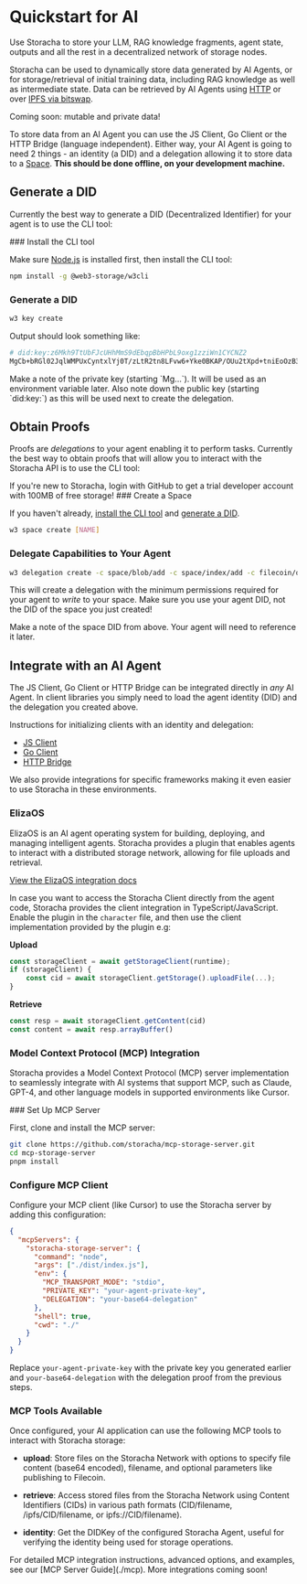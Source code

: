 
# Quickstart for AI

Use Storacha to store your LLM, RAG knowledge fragments, agent state, outputs and all the rest in a decentralized network of storage nodes.

Storacha can be used to dynamically store data generated by AI Agents, or for storage/retrieval of initial training data, including RAG knowledge as well as intermediate state. Data can be retrieved by AI Agents using [HTTP](../how-to/retrieve.mdx) or over [IPFS via bitswap](https://docs.ipfs.tech/concepts/bitswap/).

<Callout type="info">
  Coming soon: mutable and private data!
</Callout>

To store data from an AI Agent you can use the JS Client, Go Client or the HTTP Bridge (language independent). Either way, your AI Agent is going to need 2 things - an identity (a DID) and a delegation allowing it to store data to a [Space](../how-to/create-space.mdx). **This should be done offline, on your development machine.**

## Generate a DID

Currently the best way to generate a DID (Decentralized Identifier) for your agent is to use the CLI tool:

<Steps>
### Install the CLI tool

Make sure [Node.js](https://nodejs.org) is installed first, then install the CLI tool:

```sh
npm install -g @web3-storage/w3cli
```

### Generate a DID

```sh
w3 key create
```

Output should look something like:

```sh
# did:key:z6Mkh9TtUbFJcUHhMmS9dEbqpBbHPbL9oxg1zziWn1CYCNZ2
MgCb+bRGl02JqlWMPUxCyntxlYj0T/zLtR2tn8LFvw6+Yke0BKAP/OUu2tXpd+tniEoOzB3pxqxHZpRhrZl1UYUeraT0=
```

</Steps>

<Callout type="warning">
  Make a note of the private key (starting `Mg...`). It will be used as an environment variable later. Also note down the public key (starting `did:key:`) as this will be used next to create the delegation.
</Callout>

## Obtain Proofs

Proofs are _delegations_ to your agent enabling it to perform tasks. Currently the best way to obtain proofs that will allow you to interact with the Storacha API is to use the CLI tool:

<Callout>
  If you're new to Storacha, login with GitHub to get a trial developer account with 100MB of free storage!
</Callout>

<Steps>
### Create a Space

If you haven't already, [install the CLI tool](#install-the-cli-tool) and [generate a DID](#generate-a-did).

```sh
w3 space create [NAME]
```

### Delegate Capabilities to Your Agent

```sh
w3 delegation create -c space/blob/add -c space/index/add -c filecoin/offer -c upload/add <AGENT_DID> --base64
```

This will create a delegation with the minimum permissions required for your agent to _write_ to your space. Make sure you use your agent DID, not the DID of the space you just created!

</Steps>

<Callout>
  Make a note of the space DID from above. Your agent will need to reference it later.
</Callout>

## Integrate with an AI Agent

The JS Client, Go Client or HTTP Bridge can be integrated directly in _any_ AI Agent. In client libraries you simply need to load the agent identity (DID) and the delegation you created above.

Instructions for initializing clients with an identity and delegation:

- [JS Client](../how-to/upload.mdx#bring-your-own-delegations)
- [Go Client](../go-w3up.mdx#load-private-key-and-proofs)
- [HTTP Bridge](../how-to/http-bridge.mdx)

We also provide integrations for specific frameworks making it even easier to use Storacha in these environments.

### ElizaOS

ElizaOS is an AI agent operating system for building, deploying, and managing intelligent agents. Storacha provides a plugin that enables agents to interact with a distributed storage network, allowing for file uploads and retrieval.

[View the ElizaOS integration docs](./elizaos.md)

In case you want to access the Storacha Client directly from the agent code, Storacha provides the client integration in TypeScript/JavaScript.
Enable the plugin in the `character` file, and then use the client implementation provided by the plugin e.g:

**Upload**

```js
const storageClient = await getStorageClient(runtime);
if (storageClient) {
    const cid = await storageClient.getStorage().uploadFile(...);
}
```

**Retrieve**

```js
const resp = await storageClient.getContent(cid)
const content = await resp.arrayBuffer()
```

### Model Context Protocol (MCP) Integration

Storacha provides a Model Context Protocol (MCP) server implementation to seamlessly integrate with AI systems that support MCP, such as Claude, GPT-4, and other language models in supported environments like Cursor.

<Steps>
### Set Up MCP Server

First, clone and install the MCP server:

```bash
git clone https://github.com/storacha/mcp-storage-server.git
cd mcp-storage-server
pnpm install
```

### Configure MCP Client

Configure your MCP client (like Cursor) to use the Storacha server by adding this configuration:

```json
{
  "mcpServers": {
    "storacha-storage-server": {
      "command": "node",
      "args": ["./dist/index.js"],
      "env": {
        "MCP_TRANSPORT_MODE": "stdio",
        "PRIVATE_KEY": "your-agent-private-key",
        "DELEGATION": "your-base64-delegation"
      },
      "shell": true,
      "cwd": "./"
    }
  }
}
```

Replace `your-agent-private-key` with the private key you generated earlier and `your-base64-delegation` with the delegation proof from the previous steps.

### MCP Tools Available

Once configured, your AI application can use the following MCP tools to interact with Storacha storage:

-   **upload**: Store files on the Storacha Network with options to specify file content (base64 encoded), filename, and optional parameters like publishing to Filecoin.

-   **retrieve**: Access stored files from the Storacha Network using Content Identifiers (CIDs) in various path formats (CID/filename, /ipfs/CID/filename, or ipfs://CID/filename).

-   **identity**: Get the DIDKey of the configured Storacha Agent, useful for verifying the identity being used for storage operations.

</Steps>

<Callout type="info">
  For detailed MCP integration instructions, advanced options, and examples, see our [MCP Server Guide](./mcp).
</Callout>

<Callout type="info">
  More integrations coming soon!
</Callout>
